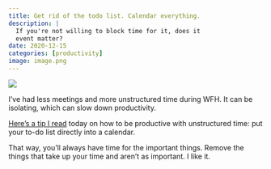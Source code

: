 ```yaml
---
title: Get rid of the todo list. Calendar everything.
description: |
  If you're not willing to block time for it, does it
  event matter?
date: 2020-12-15
categories: [productivity]
image: image.png
---
```


![](image.png)

I’ve had less meetings and more unstructured time during WFH. It can be isolating, which can slow down productivity.

[Here’s a tip I read](https://link.medium.com/6xW8fKHSfcb) today on how to be productive with unstructured time: put your to-do list directly into a calendar.

That way, you’ll always have time for the important things. Remove the things that take up your time and aren’t as important. I like it.

